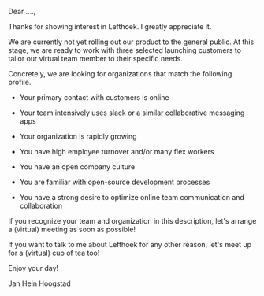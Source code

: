 Dear ....,

Thanks for showing interest in Lefthoek. I greatly appreciate it.

We are currently not yet rolling out our product to the general public. At this
stage, we are ready to work with three selected launching customers to tailor
our virtual team member to their specific needs.

Concretely, we are looking for organizations that match the following profile.

+ Your primary contact with customers is online

+ Your team intensively uses slack or a similar collaborative messaging apps

+ Your organization is rapidly growing

+ You have high employee turnover and/or many flex workers

+ You have an open company culture

+ You are familiar with open-source development processes

+ You have a strong desire to optimize online team communication and
collaboration

If you recognize your team and organization in this description, let's arrange a
(virtual) meeting as soon as possible!

If you want to talk to me about Lefthoek for any other reason, let's meet up for
a (virtual) cup of tea too!

Enjoy your day!

Jan Hein Hoogstad
